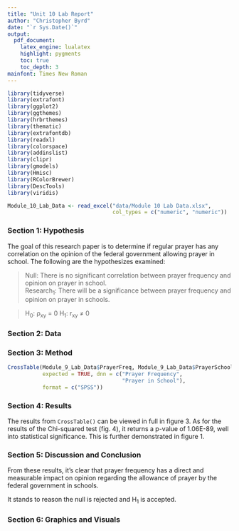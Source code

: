 ```yaml
---
title: "Unit 10 Lab Report"
author: "Christopher Byrd"
date: "`r Sys.Date()`"
output:
  pdf_document:
    latex_engine: lualatex
    highlight: pygments
    toc: true
    toc_depth: 3
mainfont: Times New Roman
---
```


```r
library(tidyverse)
library(extrafont)
library(ggplot2)
library(ggthemes)
library(hrbrthemes)
library(thematic)
library(extrafontdb)
library(readxl)
library(colorspace)
library(addinslist)
library(clipr)
library(gmodels)
library(Hmisc)
library(RColorBrewer)
library(DescTools)
library(viridis)

Module_10_Lab_Data <- read_excel("data/Module 10 Lab Data.xlsx", 
                                 col_types = c("numeric", "numeric"))
```

### Section 1: Hypothesis

The goal of this research paper is to determine if regular prayer has
any correlation on the opinion of the federal government allowing prayer 
in school. The following are the hypothesizes examined:

> Null: There is no significant correlation between prayer frequency and
> opinion on prayer in school.\
> Research~1~: There will be a significance between prayer frequency and
> opinion on prayer in schools.

> H~0~: ρ~xy~ = 0
> H~1~: r~xy~ ≠ 0

### Section 2: Data

### Section 3: Method

```r
CrossTable(Module_9_Lab_Data$PrayerFreq, Module_9_Lab_Data$PrayerSchool,
           expected = TRUE, dnn = c("Prayer Frequency",
                                    "Prayer in School"),
           format = c("SPSS"))
```

### Section 4: Results

The results from `CrossTable()` can be viewed in full in figure 3. As for
the results of the Chi-squared test (fig. 4), it returns a p-value of 
1.06E-89, well into statistical significance. This is further
demonstrated in figure 1.

### Section 5: Discussion and Conclusion

From these results, it's clear that prayer frequency has a direct and 
measurable impact on opinion regarding the allowance of prayer by the
federal government in schools.

It stands to reason the null is rejected and H~1~ is accepted.

### Section 6: Graphics and Visuals